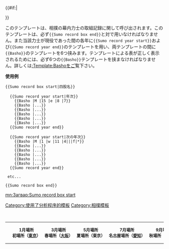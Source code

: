 <includeonly><table class="wikitable" style="text-align:center; line-height:110%; clear:left">
{{#if:{{{1|}}}|<caption><big>'''{{{1}}}'''</big></caption>}}
<tr>
    <th></th>
    <th style="width:15%; font-size:80%" nowrap>'''1月場所'''<br /><span>初場所（[[兩國國技館|東京]]）</span></th>
    <th style="width:15%; font-size:80%" nowrap>'''3月場所'''<br /><span>春場所（[[大阪府立體育會館|大阪]]）</span></th>
    <th style="width:15%; font-size:80%" nowrap>'''5月場所'''<br /><span>夏場所（東京）</span></th>
    <th style="width:15%; font-size:80%" nowrap>'''7月場所'''<br /><span>名古屋場所（[[愛知縣體育館|愛知]]）</span></th>
    <th style="width:15%; font-size:80%" nowrap>'''9月場所'''<br /><span>秋場所（東京）</span></th>
    <th style="width:15%; font-size:80%" nowrap>'''11月場所'''<br /><span>九州場所（[[福岡國際中心|福岡]]）</span></th>
</tr></includeonly><noinclude>
このテンプレートは、相撲の幕内力士の取組記録に関して呼び出されます。このテンプレートは、必ず<code><nowiki>{{Sumo record box end}}</nowiki></code>と対で用いなければなりません。また当該力士が現役であった間の各年に<code><nowiki>{{Sumo record year start}}</nowiki></code>および<code><nowiki>{{Sumo record year end}}</nowiki></code>のテンプレートを用い、両テンプレートの間に<code><nowiki>{{Basho}}</nowiki></code>のテンプレートを6つ挟みます。テンプレートによる表が正しく表示されるためには、必ず6つの<code><nowiki>{{Basho}}</nowiki></code>テンプレートを挟まなければなりません。詳しくは[[:Template:Basho]]をご覧下さい。

'''使用例'''
<pre>
{{Sumo record box start|四股名}}

  {{Sumo record year start|年次}}
    {{Basho |M |15 |e |8 |7}}
    {{Basho |...}}
    {{Basho |...}}
    {{Basho |...}}
    {{Basho |...}}
    {{Basho |...}}
  {{Sumo record year end}}

  {{Sumo record year start|次の年次}}
    {{Basho |M |1 |w |11 |4|||f|*}}
    {{Basho |...}}
    {{Basho |...}}
    {{Basho |...}}
    {{Basho |...}}
    {{Basho |...}}
  {{Sumo record year end}}

 etc...

{{Sumo record box end}}
</pre>
[[Category:使用了分析程序的模板]]
[[Category:相撲模板]]
[[mn:Загвар:Sumo record box start]]
</noinclude>